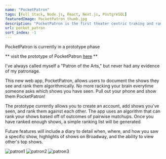 ```yaml
---
name: "PocketPatron"
tags: [Full Stack, Node.js, React, Next.js, PostgreSQL]
featuredImage: PocketPatron_thumb.jpg
description: "PocketPatron is the first theater centric traking and ranking app. It allows user to diary their theater visits and rank shows against each other"
url: pocket_patron
sort_index: -1
---
```



<BlogShareContainer github = "https://github.com/benbrill/Pocket-Patron" website = "https://pocket-patron.vercel.app/comparison"/>
PocketPatron is currently in a prototype phase

** visit the prototype of PocketPatron [here](https://pocket-patron.vercel.app/) **

I've always called myself a "Patron of the Arts," but never had any evidence of my patronage.

This new web app, PocketPatron, allows users to document the shows they see and rank them algorithmically. No more racking your brain everytime someone asks which shows you
have seen. Pull out your phone and show them PocketPatron!

The prototype currently allows you to create an account, add shows you've seen, and rank them against each other. The app uses an algorithm that can rank your shows based off of
outcomes of pairwise matchups. Once you have ranked enough shows, a simple ranking list will be generated

Future features will include a diary to detail when, where, and how you saw a specific show, highlights of shows on Broadway, and the ability to view other's top shows.

![patron1](patron_1.jpg)
![patron2](patron_2.jpg)
![patron3](patron_3.jpg)